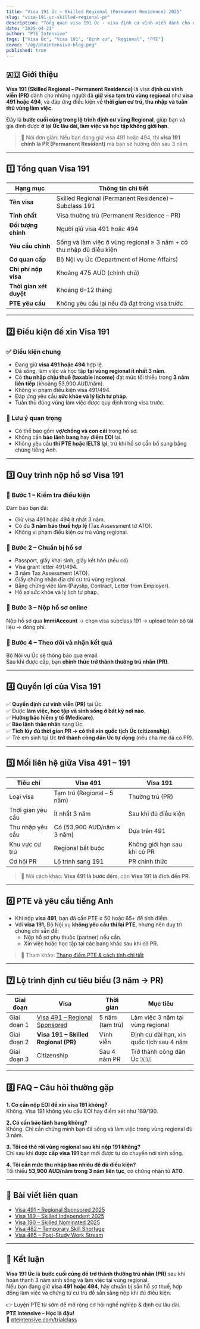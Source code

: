 ```yaml
---
title: "Visa 191 Úc – Skilled Regional (Permanent Residence) 2025"
slug: "visa-191-uc-skilled-regional-pr"
description: "Tổng quan visa 191 Úc - visa định cư vĩnh viễn dành cho người đã giữ visa 491 hoặc 494, điều kiện, quyền lợi và quy trình nộp hồ sơ."
date: "2025-04-21"
author: "PTE Intensive"
tags: ["Visa Úc", "Visa 191", "Định cư", "Regional", "PTE"]
cover: "/og/pteintensive-blog.png"
published: true
---
```


## 🇦🇺 Giới thiệu

**Visa 191 (Skilled Regional – Permanent Residence)** là visa **định cư vĩnh viễn (PR)** dành cho những người đã **giữ visa tạm trú vùng regional** như **visa 491 hoặc 494**, và đáp ứng điều kiện về **thời gian cư trú, thu nhập và tuân thủ vùng làm việc**.

Đây là **bước cuối cùng trong lộ trình định cư vùng Regional**, giúp bạn và gia đình được **ở lại Úc lâu dài, làm việc và học tập không giới hạn**.

> 🎯 Nói đơn giản: Nếu bạn đang giữ visa 491 hoặc 494, thì **visa 191 chính là PR (Permanent Resident)** mà bạn sẽ hướng đến sau 3 năm.

---

## 1️⃣ Tổng quan Visa 191

| Hạng mục | Thông tin chi tiết |
|-----------|--------------------|
| **Tên visa** | Skilled Regional (Permanent Residence) – Subclass 191 |
| **Tính chất** | Visa thường trú (Permanent Residence – PR) |
| **Đối tượng chính** | Người giữ visa 491 hoặc 494 |
| **Yêu cầu chính** | Sống và làm việc ở vùng regional ≥ 3 năm + có thu nhập đủ điều kiện |
| **Cơ quan cấp** | Bộ Nội vụ Úc (Department of Home Affairs) |
| **Chi phí nộp visa** | Khoảng 475 AUD (chính chủ) |
| **Thời gian xét duyệt** | Khoảng 6–12 tháng |
| **PTE yêu cầu** | Không yêu cầu lại nếu đã đạt trong visa trước |

---

## 2️⃣ Điều kiện để xin Visa 191

### ✅ Điều kiện chung
- Đang giữ **visa 491 hoặc 494** hợp lệ.  
- Đã sống, làm việc và học tập **tại vùng regional ít nhất 3 năm**.  
- Có **thu nhập chịu thuế (taxable income)** đạt mức tối thiểu trong **3 năm liên tiếp** (khoảng 53,900 AUD/năm).  
- Không vi phạm điều kiện visa 491/494.  
- Đáp ứng yêu cầu **sức khỏe và lý lịch tư pháp**.  
- Tuân thủ đúng vùng làm việc được quy định trong visa trước.

### 🧾 Lưu ý quan trọng
- Có thể bao gồm **vợ/chồng và con cái** trong hồ sơ.  
- Không cần **bảo lãnh bang** hay **điểm EOI** lại.  
- Không yêu cầu **thi PTE hoặc IELTS lại**, trừ khi hồ sơ cần bổ sung bằng chứng tiếng Anh.

---

## 3️⃣ Quy trình nộp hồ sơ Visa 191

### 🔹 Bước 1 – Kiểm tra điều kiện
Đảm bảo bạn đã:
- Giữ visa 491 hoặc 494 ít nhất 3 năm.  
- Có đủ **3 năm báo thuế hợp lệ** (Tax Assessment từ ATO).  
- Không vi phạm điều kiện cư trú vùng regional.

### 🔹 Bước 2 – Chuẩn bị hồ sơ
- Passport, giấy khai sinh, giấy kết hôn (nếu có).  
- Visa grant letter 491/494.  
- 3 năm Tax Assessment (ATO).  
- Giấy chứng nhận địa chỉ cư trú vùng regional.  
- Bằng chứng việc làm (Payslip, Contract, Letter from Employer).  
- Hồ sơ sức khỏe và lý lịch tư pháp.

### 🔹 Bước 3 – Nộp hồ sơ online
Nộp hồ sơ qua **ImmiAccount** → chọn visa subclass 191 → upload toàn bộ tài liệu → đóng phí.

### 🔹 Bước 4 – Theo dõi và nhận kết quả
Bộ Nội vụ Úc sẽ thông báo qua email.  
Sau khi được cấp, bạn **chính thức trở thành thường trú nhân (PR)**.

---

## 4️⃣ Quyền lợi của Visa 191

✅ **Quyền định cư vĩnh viễn (PR)** tại Úc.  
✅ Được **làm việc, học tập và sinh sống ở bất kỳ nơi nào**.  
✅ **Hưởng bảo hiểm y tế (Medicare)**.  
✅ **Bảo lãnh thân nhân** sang Úc.  
✅ **Tích lũy đủ thời gian PR → có thể xin quốc tịch Úc (citizenship)**.  
✅ Trẻ em sinh tại Úc **trở thành công dân Úc tự động** (nếu cha mẹ đã có PR).

---

## 5️⃣ Mối liên hệ giữa Visa 491 – 191

| Tiêu chí | Visa 491 | Visa 191 |
|-----------|-----------|----------|
| Loại visa | Tạm trú (Regional – 5 năm) | Thường trú (PR) |
| Thời gian yêu cầu | Ít nhất 3 năm | Sau khi đủ điều kiện |
| Thu nhập yêu cầu | Có (53,900 AUD/năm × 3 năm) | Dựa trên 491 |
| Khu vực cư trú | Regional bắt buộc | Không giới hạn sau khi có PR |
| Cơ hội PR | Lộ trình sang 191 | PR chính thức |

> 💬 Nói cách khác: **Visa 491 là bước đệm**, còn **Visa 191 là đích đến PR**.

---

## 6️⃣ PTE và yêu cầu tiếng Anh

- Khi nộp **visa 491**, bạn đã cần PTE ≥ 50 hoặc 65+ để tính điểm.  
- Với **visa 191**, Bộ Nội vụ **không yêu cầu thi lại PTE**, nhưng nên duy trì chứng chỉ sẵn để:  
  - Nộp hồ sơ phụ thuộc (partner) nếu cần.  
  - Xin việc hoặc học tập tại các bang khác sau khi có PR.

> 🔗 Tham khảo: [Thang điểm PTE & cách tính chi tiết](/blog/thang-diem-pte-va-cach-tinh)

---

## 7️⃣ Lộ trình định cư tiêu biểu (3 năm → PR)

| Giai đoạn | Visa | Thời gian | Mục tiêu |
|------------|-------|------------|-----------|
| Giai đoạn 1 | [Visa 491 – Regional Sponsored](/migration/visa/visa-491-uc-regional-sponsored) | 5 năm (tạm trú) | Làm việc 3 năm tại vùng regional |
| Giai đoạn 2 | **Visa 191 – Skilled Regional (PR)** | Vĩnh viễn | Định cư dài hạn, xin quốc tịch sau 4 năm |
| Giai đoạn 3 | Citizenship | Sau 4 năm PR | Trở thành công dân Úc 🇦🇺 |

---

## 8️⃣ FAQ – Câu hỏi thường gặp

**1. Có cần nộp EOI để xin visa 191 không?**  
Không. Visa 191 không yêu cầu EOI hay điểm xét như 189/190.

**2. Có cần bảo lãnh bang không?**  
Không. Chỉ cần chứng minh bạn đã sống và làm việc trong vùng regional đủ 3 năm.

**3. Tôi có thể rời vùng regional sau khi nộp 191 không?**  
Chỉ sau khi **được cấp visa 191** bạn mới được tự do chuyển nơi sinh sống.

**4. Tôi cần mức thu nhập bao nhiêu để đủ điều kiện?**  
Tối thiểu **53,900 AUD/năm trong 3 năm liên tục**, có chứng nhận từ **ATO**.

---

## 🔗 Bài viết liên quan

- [Visa 491 – Regional Sponsored 2025](/migration/visa/visa-491-uc-regional-sponsored)  
- [Visa 189 – Skilled Independent 2025](/migration/visa/visa-189-uc-skilled-independent)  
- [Visa 190 – Skilled Nominated 2025](/migration/visa/visa-190-uc-skilled-nominated)  
- [Visa 482 – Temporary Skill Shortage](/migration/visa/visa-482-uc-temporary-skill-shortage)  
- [Visa 485 – Post-Study Work Stream](/migration/visa/visa-485-uc-post-study-work)

---

## 🎯 Kết luận

**Visa 191 Úc** là **bước cuối cùng để trở thành thường trú nhân (PR)** sau khi hoàn thành 3 năm sinh sống và làm việc tại vùng regional.  
Nếu bạn đang giữ **visa 491 hoặc 494**, hãy chuẩn bị sẵn hồ sơ thuế, hợp đồng làm việc và chứng từ cư trú để sẵn sàng nộp khi đủ điều kiện.

👉 Luyện PTE từ sớm để mở rộng cơ hội nghề nghiệp & định cư lâu dài.  
**PTE Intensive – Học là đậu!**  
📍 [pteintensive.com/trialclass](https://pteintensive.com/trialclass)
